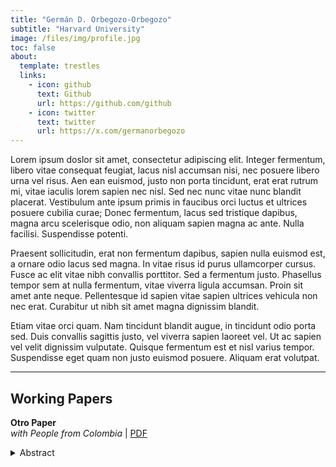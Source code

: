 ```yaml
---
title: "Germán D. Orbegozo-Orbegozo"
subtitle: "Harvard University"
image: /files/img/profile.jpg
toc: false
about:
  template: trestles
  links:
    - icon: github
      text: Github
      url: https://github.com/github
    - icon: twitter
      text: twitter
      url: https://x.com/germanorbegozo
---
```


Lorem ipsum doslor sit amet, consectetur adipiscing elit. Integer fermentum, libero vitae consequat feugiat, lacus nisl accumsan nisi, nec posuere libero urna vel risus. Aen  ean euismod, justo non porta tincidunt, erat erat rutrum mi, vitae iaculis lorem sapien nec nisl. Sed nec nunc vitae nunc blandit placerat. Vestibulum ante ipsum primis in faucibus orci luctus et ultrices posuere cubilia curae; Donec fermentum, lacus sed tristique dapibus, magna arcu scelerisque odio, non aliquam sapien magna ac ante. Nulla facilisi. Suspendisse potenti.

Praesent sollicitudin, erat non fermentum dapibus, sapien nulla euismod est, a ornare odio lacus sed magna. In vitae risus id purus ullamcorper cursus. Fusce ac elit vitae nibh convallis porttitor. Sed a fermentum justo. Phasellus tempor sem at nulla fermentum, vitae viverra ligula accumsan. Proin sit amet ante neque. Pellentesque id sapien vitae sapien ultrices vehicula non nec erat. Curabitur ut nibh sit amet magna dignissim blandit.

Etiam vitae orci quam. Nam tincidunt blandit augue, in tincidunt odio porta sed. Duis convallis sagittis justo, vel viverra sapien laoreet vel. Ut ac sapien vel velit dignissim vulputate. Quisque fermentum est et nisl varius tempor. Suspendisse eget quam non justo euismod posuere. Aliquam erat volutpat.


<hr class="section-divider">

## Working Papers

::: {.publication}
**Otro Paper**  
_with People from Colombia_ | [PDF](/content/pdf/rosetta_stone.pdf)

<details>
<summary>Abstract</summary>
Etiam vitae orci quam. Nam tincidunt blandit augue, in tincidunt odio porta sed. Duis convallis sagittis justo, vel viverra sapien laoreet vel. Ut ac sapien vel velit dignissim vulputate. Quisque fermentum est et nisl varius tempor. Suspendisse eget quam non justo euismod posuere. Aliquam erat volutpat.
</details>
:::
